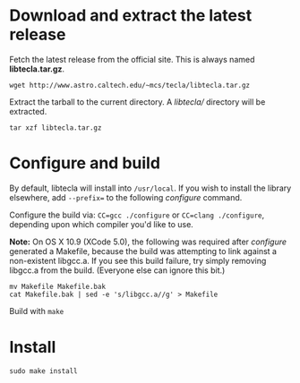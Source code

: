 = Download and extract the latest release =
Fetch the latest release from the official site. This is always named '''libtecla.tar.gz'''.

<pre>
wget http://www.astro.caltech.edu/~mcs/tecla/libtecla.tar.gz
</pre>

Extract the tarball to the current directory. A ''libtecla/'' directory will be extracted.

<pre>
tar xzf libtecla.tar.gz
</pre>

= Configure and build =

By default, libtecla will install into <code>/usr/local</code>.  If you wish to install the library elsewhere, add <code>--prefix=<desired location></code> to the following ''configure'' command.

Configure the build via: <code>CC=gcc ./configure</code> or <code>CC=clang ./configure</code>, depending upon which compiler you'd like to use.

'''Note:''' On OS X 10.9 (XCode 5.0), the following was required after ''configure'' generated a Makefile, because the build was attempting to link against a non-existent libgcc.a.  If you see this build failure, try simply removing libgcc.a from the build. (Everyone else can ignore this bit.)
<pre>
mv Makefile Makefile.bak
cat Makefile.bak | sed -e 's/libgcc.a//g' > Makefile
</pre>

Build with <code>make</code>

= Install =
<pre>sudo make install</pre>